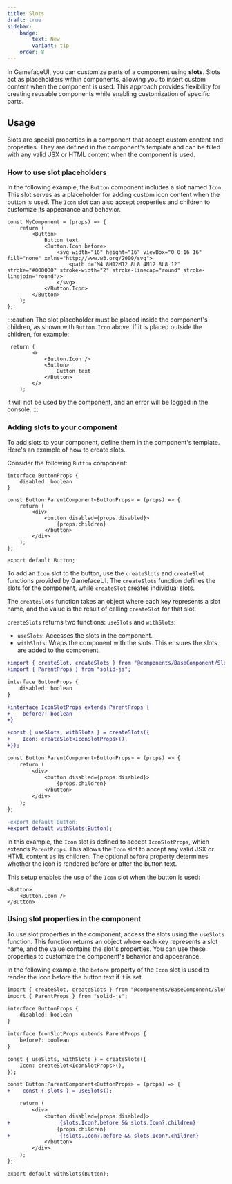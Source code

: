---
title: Slots
draft: true
sidebar:
    badge:
        text: New
        variant: tip
    order: 8
---

In GamefaceUI, you can customize parts of a component using **slots**. Slots act as placeholders within components, allowing you to insert custom content when the component is used. This approach provides flexibility for creating reusable components while enabling customization of specific parts.

## Usage

Slots are special properties in a component that accept custom content and properties. They are defined in the component's template and can be filled with any valid JSX or HTML content when the component is used.

### How to use slot placeholders

In the following example, the `Button` component includes a slot named `Icon`. This slot serves as a placeholder for adding custom icon content when the button is used. The `Icon` slot can also accept properties and children to customize its appearance and behavior.

```tsx ins="<Button.Icon before>" ins="</Button.Icon>"
const MyComponent = (props) => {
    return (
        <Button>
            Button text
            <Button.Icon before>
                <svg width="16" height="16" viewBox="0 0 16 16" fill="none" xmlns="http://www.w3.org/2000/svg">
                    <path d="M4 8H12M12 8L8 4M12 8L8 12" stroke="#000000" stroke-width="2" stroke-linecap="round" stroke-linejoin="round"/>
                </svg>
            </Button.Icon>
        </Button>
    );
};
```

:::caution
The slot placeholder must be placed inside the component's children, as shown with `Button.Icon` above. If it is placed outside the children, for example:

```tsx del="<Button.Icon />"
 return (
        <>
            <Button.Icon />
            <Button>
                Button text
            </Button>
        </>
    );
```
it will not be used by the component, and an error will be logged in the console.
:::

### Adding slots to your component

To add slots to your component, define them in the component's template. Here's an example of how to create slots.

Consider the following `Button` component:

```tsx
interface ButtonProps {
    disabled: boolean
}

const Button:ParentComponent<ButtonProps> = (props) => {
    return (
        <div>
            <button disabled={props.disabled}>
                {props.children}
            </button>
        </div>
    );
};

export default Button;
```

To add an `Icon` slot to the button, use the `createSlots` and `createSlot` functions provided by GamefaceUI. The `createSlots` function defines the slots for the component, while `createSlot` creates individual slots.

The `createSlots` function takes an object where each key represents a slot name, and the value is the result of calling `createSlot` for that slot.

`createSlots` returns two functions: `useSlots` and `withSlots`:

- `useSlots`: Accesses the slots in the component.
- `withSlots`: Wraps the component with the slots. This ensures the slots are added to the component.

```diff lang="tsx"
+import { createSlot, createSlots } from "@components/BaseComponent/Slots";
+import { ParentProps } from "solid-js";

interface ButtonProps {
    disabled: boolean
}

+interface IconSlotProps extends ParentProps {
+    before?: boolean
+}

+const { useSlots, withSlots } = createSlots({
+    Icon: createSlot<IconSlotProps>(),
+});

const Button:ParentComponent<ButtonProps> = (props) => {
    return (
        <div>
            <button disabled={props.disabled}>
                {props.children}
            </button>
        </div>
    );
};

-export default Button;
+export default withSlots(Button);
```

In this example, the `Icon` slot is defined to accept `IconSlotProps`, which extends `ParentProps`. This allows the `Icon` slot to accept any valid JSX or HTML content as its children. The optional `before` property determines whether the icon is rendered before or after the button text.

This setup enables the use of the `Icon` slot when the button is used:

```tsx
<Button>
    <Button.Icon />
</Button>
```

### Using slot properties in the component

To use slot properties in the component, access the slots using the `useSlots` function. This function returns an object where each key represents a slot name, and the value contains the slot's properties. You can use these properties to customize the component's behavior and appearance.

In the following example, the `before` property of the `Icon` slot is used to render the icon before the button text if it is set.

```diff lang="tsx"
import { createSlot, createSlots } from "@components/BaseComponent/Slots";
import { ParentProps } from "solid-js";

interface ButtonProps {
    disabled: boolean
}

interface IconSlotProps extends ParentProps {
    before?: boolean
}

const { useSlots, withSlots } = createSlots({
    Icon: createSlot<IconSlotProps>(),
});

const Button:ParentComponent<ButtonProps> = (props) => {
+    const { slots } = useSlots();

    return (
        <div>
            <button disabled={props.disabled}>
+                {slots.Icon?.before && slots.Icon?.children}
                {props.children}
+                {!slots.Icon?.before && slots.Icon?.children}
            </button>
        </div>
    );
};

export default withSlots(Button);
```
